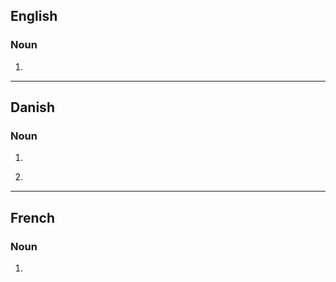{{also|Smokings}}

==English==

===Noun===
{{head|en|noun plural form}}

# {{plural of|smoking|lang=en}}

----

==Danish==

===Noun===
{{head|da|noun form|g=c}}

# {{inflection of|da|smoking||indef|gen|s}}
# {{qualifier|unofficial}} {{indefinite plural of|smoking|lang=da}}

----

==French==

===Noun===
{{head|fr|noun plural form|g=m}}

# {{plural of|smoking|lang=fr}}